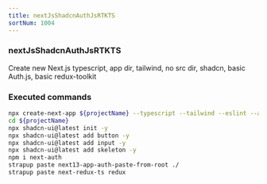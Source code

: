 ```yaml
---
title: nextJsShadcnAuthJsRTKTS
sortNum: 1004
---
```

### nextJsShadcnAuthJsRTKTS
Create new Next.js typescript, app dir, tailwind, no src dir, shadcn, basic Auth.js, basic redux-toolkit
### Executed commands
```bash
npx create-next-app ${projectName} --typescript --tailwind --eslint --app --no-src-dir --import-alias "@/*"
cd ${projectName}
npx shadcn-ui@latest init -y
npx shadcn-ui@latest add button -y
npx shadcn-ui@latest add input -y
npx shadcn-ui@latest add skeleton -y
npm i next-auth
strapup paste next13-app-auth-paste-from-root ./
strapup paste next-redux-ts redux
```
